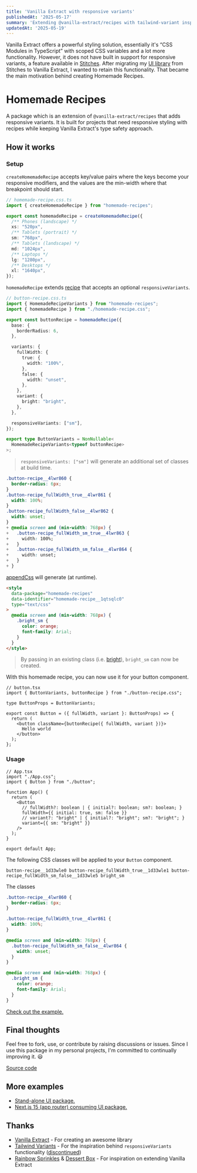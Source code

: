 ```yaml
---
title: 'Vanilla Extract with responsive variants'
publishedAt: '2025-05-17'
summary: 'Extending @vanilla-extract/recipes with tailwind-variant inspired `responsiveVariants`.'
updatedAt: '2025-05-19'
---
```


Vanilla Extract offers a powerful styling solution, essentially it's “CSS Modules in TypeScript” with scoped CSS variables and a lot more functionality. However, it does not have built in support for responsive variants, a feature available in [Stitches](https://stitches.dev/docs/responsive-styles#responsive-variants). After migrating my [UI library](https://github.com/nayhoo/ui/tree/main/packages/ui) from Stitches to Vanilla Extract, I wanted to retain this functionality. That became the main motivation behind creating Homemade Recipes.

# Homemade Recipes

A package which is an extension of `@vanilla-extract/recipes` that adds responsive variants. It is built for projects that need responsive styling with recipes while keeping Vanilla Extract's type safety approach.

## How it works

### Setup

`createHomemadeRecipe` accepts key/value pairs where the keys become your responsive modifiers, and the values are the min-width where that breakpoint should start.

```ts
// homemade-recipe.css.ts
import { createHomemadeRecipe } from "homemade-recipes";

export const homemadeRecipe = createHomemadeRecipe({
  /** Phones (landscape) */
  xs: "520px",
  /** Tablets (portrait) */
  sm: "768px",
  /** Tablets (landscape) */
  md: "1024px",
  /** Laptops */
  lg: "1280px",
  /** Desktops */
  xl: "1640px",
});
```

`homemadeRecipe` extends [recipe](https://vanilla-extract.style/documentation/packages/recipes/#recipe) that accepts an optional `responsiveVariants`.

```ts
// button-recipe.css.ts
import { HomemadeRecipeVariants } from "homemade-recipes";
import { homemadeRecipe } from "./homemade-recipe.css";

export const buttonRecipe = homemadeRecipe({
  base: {
    borderRadius: 6,
  },

  variants: {
    fullWidth: {
      true: {
        width: "100%",
      },
      false: {
        width: "unset",
      },
    },
    variant: {
      bright: "bright",
    },
  },

  responsiveVariants: ["sm"],
});

export type ButtonVariants = NonNullable<
  HomemadeRecipeVariants<typeof buttonRecipe>
>;
```

> `responsiveVariants: ["sm"]` will generate an additional set of classes at build time.

```css
.button-recipe__4lwr860 {
  border-radius: 6px;
}
.button-recipe_fullWidth_true__4lwr861 {
  width: 100%;
}
.button-recipe_fullWidth_false__4lwr862 {
  width: unset;
}
+ @media screen and (min-width: 768px) {
+   .button-recipe_fullWidth_sm_true__4lwr863 {
+     width: 100%;
+   }
+   .button-recipe_fullWidth_sm_false__4lwr864 {
+     width: unset;
+   }
+ }
```

[appendCss](https://github.com/timkinsman/homemade-recipes/tree/main/apps/vite/src/sheet.ts#L69) will generate (at runtime).

```html
<style
  data-package="homemade-recipes"
  data-identifier="homemade-recipe__1qtsqlc0"
  type="text/css"
>
  @media screen and (min-width: 768px) {
    .bright_sm {
      color: orange;
      font-family: Arial;
    }
  }
</style>
```

> By passing in an existing class (i.e. [bright](https://github.com/timkinsman/homemade-recipes/tree/main/apps/vite/src/index.css#L70)), `bright_sm` can now be created.

With this homemade recipe, you can now use it for your button component.

```tsx
// button.tsx
import { ButtonVariants, buttonRecipe } from "./button-recipe.css";

type ButtonProps = ButtonVariants;

export const Button = ({ fullWidth, variant }: ButtonProps) => {
  return (
    <button className={buttonRecipe({ fullWidth, variant })}>
      Hello world
    </button>
  );
};
```

### Usage

```tsx
// App.tsx
import "./App.css";
import { Button } from "./button";

function App() {
  return (
    <Button
      // fullWidth?: boolean | { initial?: boolean; sm?: boolean; }
      fullWidth={{ initial: true, sm: false }}
      // variant?: "bright" | { initial?: "bright"; sm?: "bright"; }
      variant={{ sm: "bright" }}
    />
  );
}

export default App;
```

The following CSS classes will be applied to your `Button` component.

```
button-recipe__1d33wle0 button-recipe_fullWidth_true__1d33wle1 button-recipe_fullWidth_sm_false__1d33wle5 bright_sm
```

The classes

```css
.button-recipe__4lwr860 {
  border-radius: 6px;
}

.button-recipe_fullWidth_true__4lwr861 {
  width: 100%;
}

@media screen and (min-width: 768px) {
  .button-recipe_fullWidth_sm_false__4lwr864 {
    width: unset;
  }
}

@media screen and (min-width: 768px) {
  .bright_sm {
    color: orange;
    font-family: Arial;
  }
}
```

[Check out the example.](https://github.com/timkinsman/homemade-recipes/tree/main/apps/vite/)

## Final thoughts

Feel free to fork, use, or contribute by raising discussions or issues. Since I use this package in my personal projects, I'm committed to continually improving it. 😃

[Source code](https://github.com/timkinsman/homemade-recipes/)

## More examples

- [Stand-alone UI package.](https://github.com/timkinsman/homemade-recipes/tree/main/packages/ui)
- [Next.js 15 (app router) consuming UI package.](https://github.com/timkinsman/homemade-recipes/tree/main/apps/next/)

## Thanks

- [Vanilla Extract](https://vanilla-extract.style/) - For creating an awesome library
- [Tailwind Variants](https://www.tailwind-variants.org) - For the inspiration behind `responsiveVariants` functionality ([discontinued](https://www.tailwind-variants.org/docs/tailwind-v4#breaking-changes))
- [Rainbow Sprinkles](https://github.com/wayfair/rainbow-sprinkles) & [Dessert Box](https://github.com/TheMightyPenguin/dessert-box) - For inspiration on extending Vanilla Extract

